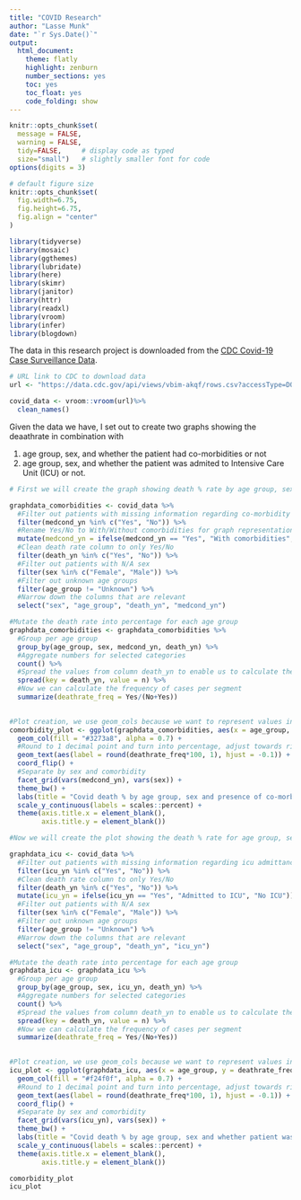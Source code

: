```yaml
---
title: "COVID Research"
author: "Lasse Munk"
date: "`r Sys.Date()`"
output:
  html_document:
    theme: flatly
    highlight: zenburn
    number_sections: yes
    toc: yes
    toc_float: yes
    code_folding: show
---
```



```r
knitr::opts_chunk$set(
  message = FALSE, 
  warning = FALSE, 
  tidy=FALSE,     # display code as typed
  size="small")   # slightly smaller font for code
options(digits = 3)

# default figure size
knitr::opts_chunk$set(
  fig.width=6.75, 
  fig.height=6.75,
  fig.align = "center"
)
```

```r
library(tidyverse)  
library(mosaic)
library(ggthemes)
library(lubridate)
library(here)
library(skimr)
library(janitor)
library(httr)
library(readxl)
library(vroom)
library(infer)
library(blogdown)
```

The data in this research project is downloaded from the [CDC Covid-19 Case Surveillance Data](https://data.cdc.gov/Case-Surveillance/COVID-19-Case-Surveillance-Public-Use-Data/vbim-akqf).


```r
# URL link to CDC to download data
url <- "https://data.cdc.gov/api/views/vbim-akqf/rows.csv?accessType=DOWNLOAD"

covid_data <- vroom::vroom(url)%>%
  clean_names()


```

Given the data we have, I set out to create two graphs showing the deaathrate in combination with

1.  age group, sex, and whether the patient had co-morbidities or not
2.  age group, sex, and whether the patient was admited to Intensive Care Unit (ICU) or not.

```r
# First we will create the graph showing death % rate by age group, sex and whether the patient had co-morbidities or not

graphdata_comorbidities <- covid_data %>%
  #Filter out patients with missing information regarding co-morbidity
  filter(medcond_yn %in% c("Yes", "No")) %>%
  #Rename Yes/No to With/Without comorbidities for graph representation
  mutate(medcond_yn = ifelse(medcond_yn == "Yes", "With comorbidities", "Without comorbidities")) %>%
  #Clean death rate column to only Yes/No  
  filter(death_yn %in% c("Yes", "No")) %>%
  #Filter out patients with N/A sex 
  filter(sex %in% c("Female", "Male")) %>%
  #Filter out unknown age groups
  filter(age_group != "Unknown") %>%
  #Narrow down the columns that are relevant
  select("sex", "age_group", "death_yn", "medcond_yn")

#Mutate the death rate into percentage for each age group 
graphdata_comorbidities <- graphdata_comorbidities %>% 
  #Group per age group
  group_by(age_group, sex, medcond_yn, death_yn) %>%
  #Aggregate numbers for selected categories
  count() %>%
  #Spread the values from column death_yn to enable us to calculate the          frequency
  spread(key = death_yn, value = n) %>%
  #Now we can calculate the frequency of cases per segment 
  summarize(deathrate_freq = Yes/(No+Yes))
  

#Plot creation, we use geom_cols because we want to represent values in the data 
comorbidity_plot <- ggplot(graphdata_comorbidities, aes(x = age_group, y = deathrate_freq)) + 
  geom_col(fill = "#3273a8", alpha = 0.7) + 
  #Round to 1 decimal point and turn into percentage, adjust towards right
  geom_text(aes(label = round(deathrate_freq*100, 1), hjust = -0.1)) +
  coord_flip() + 
  #Separate by sex and comorbidity
  facet_grid(vars(medcond_yn), vars(sex)) + 
  theme_bw() +
  labs(title = "Covid death % by age group, sex and presence of co-morbidities", caption = "Source: CDC") + 
  scale_y_continuous(labels = scales::percent) + 
  theme(axis.title.x = element_blank(),
        axis.title.y = element_blank())

#Now we will create the plot showing the death % rate for age group, sex, and whether the patient was admitted to Intensive Care Unit (ICU) or not.

graphdata_icu <- covid_data %>%
  #Filter out patients with missing information regarding icu admittance
  filter(icu_yn %in% c("Yes", "No")) %>%
  #Clean death rate column to only Yes/No  
  filter(death_yn %in% c("Yes", "No")) %>%
  mutate(icu_yn = ifelse(icu_yn == "Yes", "Admitted to ICU", "No ICU")) %>%
  #Filter out patients with N/A sex 
  filter(sex %in% c("Female", "Male")) %>%
  #Filter out unknown age groups
  filter(age_group != "Unknown") %>%
  #Narrow down the columns that are relevant
  select("sex", "age_group", "death_yn", "icu_yn")

#Mutate the death rate into percentage for each age group 
graphdata_icu <- graphdata_icu %>% 
  #Group per age group
  group_by(age_group, sex, icu_yn, death_yn) %>%
  #Aggregate numbers for selected categories
  count() %>%
  #Spread the values from column death_yn to enable us to calculate the          frequency
  spread(key = death_yn, value = n) %>%
  #Now we can calculate the frequency of cases per segment 
  summarize(deathrate_freq = Yes/(No+Yes))
  

#Plot creation, we use geom_cols because we want to represent values in the data 
icu_plot <- ggplot(graphdata_icu, aes(x = age_group, y = deathrate_freq)) + 
  geom_col(fill = "#f24f0f", alpha = 0.7) + 
  #Round to 1 decimal point and turn into percentage, adjust towards right
  geom_text(aes(label = round(deathrate_freq*100, 1), hjust = -0.1)) +
  coord_flip() + 
  #Separate by sex and comorbidity
  facet_grid(vars(icu_yn), vars(sex)) + 
  theme_bw() +
  labs(title = "Covid death % by age group, sex and whether patient was admitted to ICU", caption = "Source: CDC") + 
  scale_y_continuous(labels = scales::percent) + 
  theme(axis.title.x = element_blank(),
        axis.title.y = element_blank())

comorbidity_plot
icu_plot
```
